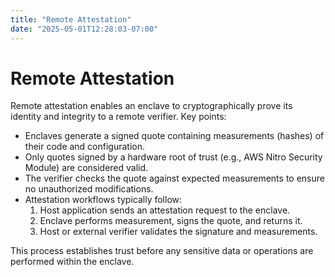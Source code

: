 ```yaml
---
title: "Remote Attestation"
date: "2025-05-01T12:28:03-07:00"
---
```


# Remote Attestation

Remote attestation enables an enclave to cryptographically prove its identity and integrity to a remote verifier. Key points:

- Enclaves generate a signed quote containing measurements (hashes) of their code and configuration.
- Only quotes signed by a hardware root of trust (e.g., AWS Nitro Security Module) are considered valid.
- The verifier checks the quote against expected measurements to ensure no unauthorized modifications.
- Attestation workflows typically follow:
  1. Host application sends an attestation request to the enclave.
  2. Enclave performs measurement, signs the quote, and returns it.
  3. Host or external verifier validates the signature and measurements.

This process establishes trust before any sensitive data or operations are performed within the enclave.
